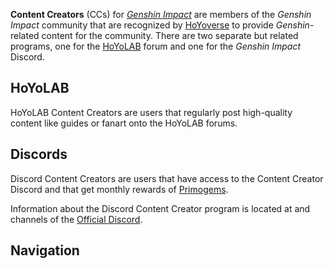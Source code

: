 {{Terminology Infobox
|type = HoYoverse
}}
'''Content Creators''' (CCs) for ''[[Genshin Impact]]'' are members of the ''Genshin Impact'' community that are recognized by [[HoYoverse]] to provide ''Genshin''-related content for the community. There are two separate but related programs, one for the [[HoYoLAB]] forum and one for the ''Genshin Impact'' Discord.

==HoYoLAB==
HoYoLAB Content Creators are users that regularly post high-quality content like guides or fanart onto the HoYoLAB forums.

==Discords==
Discord Content Creators are users that have access to the Content Creator Discord and that get monthly rewards of [[Primogem]]s.

Information about the Discord Content Creator program is located at {{F|content-creator-announcements}} and {{F|content-creator-faq}} channels of the [https://discord.gg/GenshinImpact Official Discord].

==Navigation==
{{Community Navbox}}